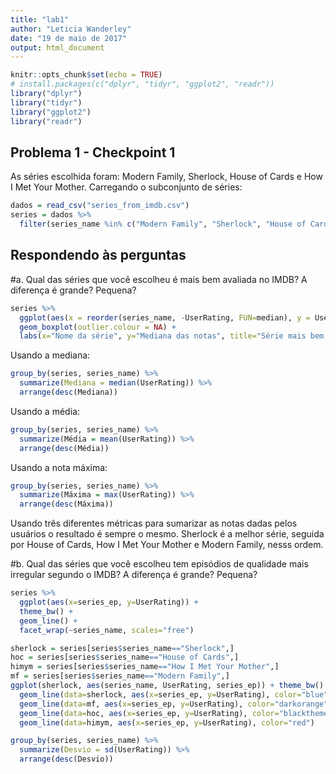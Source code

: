 ```yaml
---
title: "lab1"
author: "Leticia Wanderley"
date: "19 de maio de 2017"
output: html_document
---
```


```r
knitr::opts_chunk$set(echo = TRUE)
# install.packages(c("dplyr", "tidyr", "ggplot2", "readr"))
library("dplyr")
library("tidyr")
library("ggplot2")
library("readr")
```

## Problema 1 - Checkpoint 1

As séries escolhida foram: Modern Family, Sherlock, House of Cards e How I Met Your Mother.
Carregando o subconjunto de séries:
```r
dados = read_csv("series_from_imdb.csv")
series = dados %>% 
  filter(series_name %in% c("Modern Family", "Sherlock", "House of Cards", "How I Met Your Mother"))
```

## Respondendo às perguntas

#a. Qual das séries que você escolheu é mais bem avaliada no IMDB? A diferença é grande? Pequena? 
```r
series %>% 
  ggplot(aes(x = reorder(series_name, -UserRating, FUN=median), y = UserRating)) + 
  geom_boxplot(outlier.colour = NA) +
  labs(x="Nome da série", y="Mediana das notas", title="Série mais bem avaliada")
```
Usando a mediana:
```r
group_by(series, series_name) %>% 
  summarize(Mediana = median(UserRating)) %>%
  arrange(desc(Mediana))
```
Usando a média:
```r
group_by(series, series_name) %>% 
  summarize(Média = mean(UserRating)) %>%
  arrange(desc(Média))
```
Usando a nota máxima:
```r
group_by(series, series_name) %>% 
  summarize(Máxima = max(UserRating)) %>% 
  arrange(desc(Máxima))
```

Usando três diferentes métricas para sumarizar as notas dadas pelos usuários o resultado é sempre o mesmo. Sherlock é a melhor série, seguida por House of Cards, How I Met Your Mother e Modern Family, nesss ordem.

#b. Qual das séries que você escolheu tem episódios de qualidade mais irregular segundo o IMDB? A diferença é grande? Pequena?
```r
series %>%
  ggplot(aes(x=series_ep, y=UserRating)) + 
  theme_bw() +
  geom_line() +
  facet_wrap(~series_name, scales="free")
```

```r
sherlock = series[series$series_name=="Sherlock",]
hoc = series[series$series_name=="House of Cards",]
himym = series[series$series_name=="How I Met Your Mother",]
mf = series[series$series_name=="Modern Family",]
ggplot(sherlock, aes(series_name, UserRating, series_ep)) + theme_bw() +
  geom_line(data=sherlock, aes(x=series_ep, y=UserRating), color="blue") +
  geom_line(data=mf, aes(x=series_ep, y=UserRating), color="darkorange") +
  geom_line(data=hoc, aes(x=series_ep, y=UserRating), color="blacktheme_bw() +") +
  geom_line(data=himym, aes(x=series_ep, y=UserRating), color="red")
```
```r
group_by(series, series_name) %>% 
  summarize(Desvio = sd(UserRating)) %>%
  arrange(desc(Desvio))
```